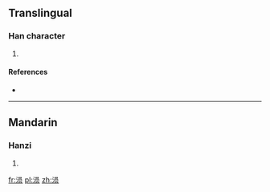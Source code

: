 {{also|溳}}
==Translingual==

===Han character===
{{Han char|rn=85|rad=水|as=07|sn=10|four=|canj=ERBO}}

# {{defn|Han|sort=水07}}

====References====
* {{Han ref|kx=0627.311|hdz=31624.080|uh=6DA2|ud=28066}}

----

==Mandarin==

===Hanzi===
{{cmn-hanzi|pin=[[yún]] ([[yun2]]), [[zhàng]] ([[zhang4]])|wg=yün<sup>2</sup>, chang<sup>4</sup>}}

# {{defn|lang=cmn|sort=水07}}

[[fr:涢]]
[[pl:涢]]
[[zh:涢]]